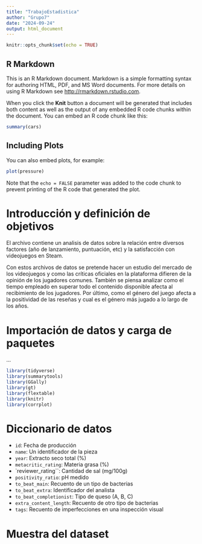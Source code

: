 ---
title: "TrabajoEstadistica"
author: "Grupo7"
date: "2024-09-24"
output: html_document
---

```{r setup, include=FALSE}
knitr::opts_chunk$set(echo = TRUE)
```

## R Markdown

This is an R Markdown document. Markdown is a simple formatting syntax for authoring HTML, PDF, and MS Word documents. For more details on using R Markdown see <http://rmarkdown.rstudio.com>.

When you click the **Knit** button a document will be generated that includes both content as well as the output of any embedded R code chunks within the document. You can embed an R code chunk like this:

```{r cars}
summary(cars)
```

## Including Plots

You can also embed plots, for example:

```{r pressure, echo=FALSE}
plot(pressure)
```

Note that the `echo = FALSE` parameter was added to the code chunk to prevent printing of the R code that generated the plot.



# Introducción y definición de objetivos

El archivo contiene un analisis de datos sobre la relación entre diversos factores (año de lanzamiento, puntuación, etc) y la satisfacción con videojuegos en Steam.

Con estos archivos de datos se pretende hacer un estudio del mercado de los videojuegos y como las críticas oficiales en la plataforma difieren de la opinión de los jugadores comunes.
También se piensa analizar como el tiempo empleado en superar todo el contenido disponible afecta al recibimiento de los jugadores.
Por último, como el género del juego afecta a la positividad de las reseñas y cual es el género más jugado a lo largo de los años.


# Importación de datos y carga de paquetes

...

```{r}
library(tidyverse)
library(summarytools)
library(GGally)
library(gt)
library(flextable)
library(knitr) 
library(corrplot)
```

# Diccionario de datos

* `id`: Fecha de producción
* `name`: Un identificador de la pieza
* `year`: Extracto seco total (%)
* `metacritic_rating`: Materia grasa (%)
* `reviewer_rating``: Cantidad de sal (mg/100g)
* `positivity_ratio`: pH medido
* `to_beat_main`: Recuento de un tipo de bacterias
* `to_beat_extra`: Identificador del analista
* `to_beat_completionist`: Tipo de queso (A, B, C)
* `extra_content_length`: Recuento de otro tipo de bacterias
* `tags`: Recuento de imperfecciones en una inspección visual

# Muestra del dataset
